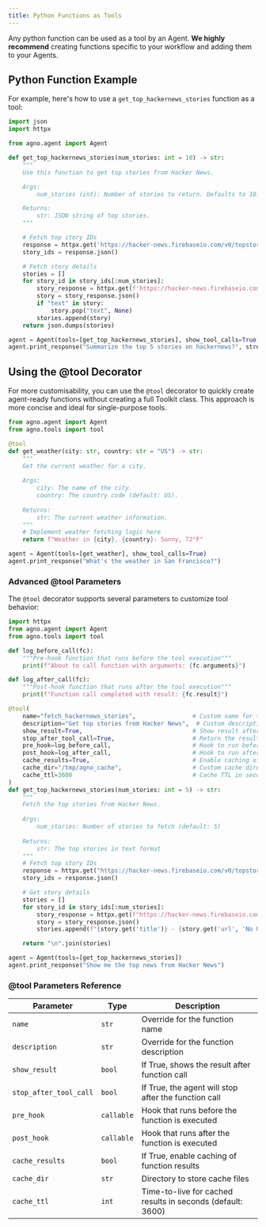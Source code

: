 ```yaml
---
title: Python Functions as Tools
---
```


Any python function can be used as a tool by an Agent. **We highly recommend** creating functions specific to your workflow and adding them to your Agents.

## Python Function Example
For example, here's how to use a `get_top_hackernews_stories` function as a tool:

```python hn_agent.py
import json
import httpx

from agno.agent import Agent

def get_top_hackernews_stories(num_stories: int = 10) -> str:
    """
    Use this function to get top stories from Hacker News.

    Args:
        num_stories (int): Number of stories to return. Defaults to 10.

    Returns:
        str: JSON string of top stories.
    """

    # Fetch top story IDs
    response = httpx.get('https://hacker-news.firebaseio.com/v0/topstories.json')
    story_ids = response.json()

    # Fetch story details
    stories = []
    for story_id in story_ids[:num_stories]:
        story_response = httpx.get(f'https://hacker-news.firebaseio.com/v0/item/{story_id}.json')
        story = story_response.json()
        if "text" in story:
            story.pop("text", None)
        stories.append(story)
    return json.dumps(stories)

agent = Agent(tools=[get_top_hackernews_stories], show_tool_calls=True, markdown=True)
agent.print_response("Summarize the top 5 stories on hackernews?", stream=True)
```

## Using the @tool Decorator

For more customisability, you can use the `@tool` decorator to quickly create agent-ready functions without creating a full Toolkit class. 
This approach is more concise and ideal for single-purpose tools.

```python tool_decorator.py
from agno.agent import Agent
from agno.tools import tool

@tool
def get_weather(city: str, country: str = "US") -> str:
    """
    Get the current weather for a city.
    
    Args:
        city: The name of the city.
        country: The country code (default: US).
    
    Returns:
        str: The current weather information.
    """
    # Implement weather fetching logic here
    return f"Weather in {city}, {country}: Sunny, 72°F"

agent = Agent(tools=[get_weather], show_tool_calls=True)
agent.print_response("What's the weather in San Francisco?")
```

### Advanced @tool Parameters

The `@tool` decorator supports several parameters to customize tool behavior:

```python advanced_tool.py
import httpx
from agno.agent import Agent
from agno.tools import tool

def log_before_call(fc):
    """Pre-hook function that runs before the tool execution"""
    print(f"About to call function with arguments: {fc.arguments}")

def log_after_call(fc):
    """Post-hook function that runs after the tool execution"""
    print(f"Function call completed with result: {fc.result}")

@tool(
    name="fetch_hackernews_stories",                # Custom name for the tool (otherwise the function name is used)
    description="Get top stories from Hacker News",  # Custom description (otherwise the function docstring is used)
    show_result=True,                               # Show result after function call
    stop_after_tool_call=True,                      # Return the result immediately after the tool call and stop the agent
    pre_hook=log_before_call,                       # Hook to run before execution
    post_hook=log_after_call,                       # Hook to run after execution
    cache_results=True,                             # Enable caching of results
    cache_dir="/tmp/agno_cache",                    # Custom cache directory
    cache_ttl=3600                                  # Cache TTL in seconds (1 hour)
)
def get_top_hackernews_stories(num_stories: int = 5) -> str:
    """
    Fetch the top stories from Hacker News.
    
    Args:
        num_stories: Number of stories to fetch (default: 5)
    
    Returns:
        str: The top stories in text format
    """
    # Fetch top story IDs
    response = httpx.get("https://hacker-news.firebaseio.com/v0/topstories.json")
    story_ids = response.json()

    # Get story details
    stories = []
    for story_id in story_ids[:num_stories]:
        story_response = httpx.get(f"https://hacker-news.firebaseio.com/v0/item/{story_id}.json")
        story = story_response.json()
        stories.append(f"{story.get('title')} - {story.get('url', 'No URL')}")

    return "\n".join(stories)

agent = Agent(tools=[get_top_hackernews_stories])
agent.print_response("Show me the top news from Hacker News")
```

### @tool Parameters Reference

| Parameter | Type | Description |
|-----------|------|-------------|
| `name` | `str` | Override for the function name |
| `description` | `str` | Override for the function description |
| `show_result` | `bool` | If True, shows the result after function call |
| `stop_after_tool_call` | `bool` | If True, the agent will stop after the function call |
| `pre_hook` | `callable` | Hook that runs before the function is executed |
| `post_hook` | `callable` | Hook that runs after the function is executed |
| `cache_results` | `bool` | If True, enable caching of function results |
| `cache_dir` | `str` | Directory to store cache files |
| `cache_ttl` | `int` | Time-to-live for cached results in seconds (default: 3600) |
